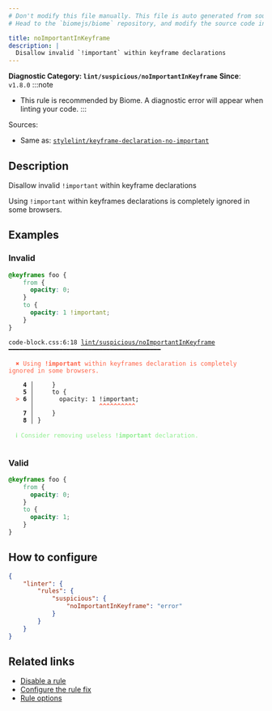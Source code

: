 ```yaml
---
# Don't modify this file manually. This file is auto generated from source, and you will lose your changes next time the website is built.
# Head to the `biomejs/biome` repository, and modify the source code in there.

title: noImportantInKeyframe
description: |
  Disallow invalid `!important` within keyframe declarations
---
```


**Diagnostic Category: `lint/suspicious/noImportantInKeyframe`**
<Tabs>
<TabItem label="CSS" icon="seti:css">
**Since**: `v1.8.0`
:::note
- This rule is recommended by Biome. A diagnostic error will appear when linting your code.
:::

Sources: 
- Same as: <a href="https://github.com/stylelint/stylelint/blob/main/lib/rules/keyframe-declaration-no-important/README.md" target="_blank"><code>stylelint/keyframe-declaration-no-important</code></a>

## Description
Disallow invalid `!important` within keyframe declarations

Using `!important` within keyframes declarations is completely ignored in some browsers.

## Examples

### Invalid

```css
@keyframes foo {
    from {
      opacity: 0;
    }
    to {
      opacity: 1 !important;
    }
}
```

<pre class="language-text"><code class="language-text">code-block.css:6:18 <a href="https://biomejs.dev/linter/rules/no-important-in-keyframe">lint/suspicious/noImportantInKeyframe</a> ━━━━━━━━━━━━━━━━━━━━━━━━━━━━━━━━━━━━━━━━━━<br /><br />  <strong><span style="color: Tomato;">✖</span></strong> <span style="color: Tomato;">Using </span><span style="color: Tomato;"><strong>!important</strong></span><span style="color: Tomato;"> within keyframes declaration is completely ignored in some browsers.</span><br />  <br />    <strong>4 │ </strong>    &#125;<br />    <strong>5 │ </strong>    to &#123;<br />  <strong><span style="color: Tomato;">&gt;</span></strong> <strong>6 │ </strong>      opacity: 1 !important;<br />   <strong>   │ </strong>                 <strong><span style="color: Tomato;">^</span></strong><strong><span style="color: Tomato;">^</span></strong><strong><span style="color: Tomato;">^</span></strong><strong><span style="color: Tomato;">^</span></strong><strong><span style="color: Tomato;">^</span></strong><strong><span style="color: Tomato;">^</span></strong><strong><span style="color: Tomato;">^</span></strong><strong><span style="color: Tomato;">^</span></strong><strong><span style="color: Tomato;">^</span></strong><strong><span style="color: Tomato;">^</span></strong><br />    <strong>7 │ </strong>    &#125;<br />    <strong>8 │ </strong>&#125;<br />  <br />  <strong><span style="color: lightgreen;">ℹ</span></strong> <span style="color: lightgreen;">Consider removing useless </span><span style="color: lightgreen;"><strong>!important</strong></span><span style="color: lightgreen;"> declaration.</span><br />  <br /></code></pre>

### Valid

```css
@keyframes foo {
    from {
      opacity: 0;
    }
    to {
      opacity: 1;
    }
}
```

## How to configure
```json title="biome.json"
{
	"linter": {
		"rules": {
			"suspicious": {
				"noImportantInKeyframe": "error"
			}
		}
	}
}

```
## Related links

- [Disable a rule](/linter/#disable-a-lint-rule)
- [Configure the rule fix](/linter#configure-the-rule-fix)
- [Rule options](/linter/#rule-options)

</TabItem>
</Tabs>

